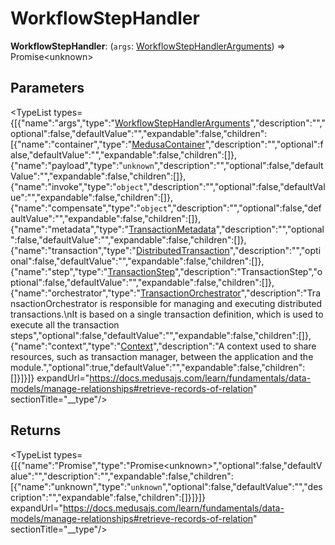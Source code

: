 
# WorkflowStepHandler

 **WorkflowStepHandler**: (`args`: [WorkflowStepHandlerArguments](../workflows.WorkflowStepHandlerArguments/page.mdx)) => Promise&#60;unknown&#62;

## Parameters

<TypeList types={[{"name":"args","type":"[WorkflowStepHandlerArguments](../workflows.WorkflowStepHandlerArguments/page.mdx)","description":"","optional":false,"defaultValue":"","expandable":false,"children":[{"name":"container","type":"[MedusaContainer](../workflows.MedusaContainer/page.mdx)","description":"","optional":false,"defaultValue":"","expandable":false,"children":[]},{"name":"payload","type":"`unknown`","description":"","optional":false,"defaultValue":"","expandable":false,"children":[]},{"name":"invoke","type":"`object`","description":"","optional":false,"defaultValue":"","expandable":false,"children":[]},{"name":"compensate","type":"`object`","description":"","optional":false,"defaultValue":"","expandable":false,"children":[]},{"name":"metadata","type":"[TransactionMetadata](../workflows.TransactionMetadata/page.mdx)","description":"","optional":false,"defaultValue":"","expandable":false,"children":[]},{"name":"transaction","type":"[DistributedTransaction](../../classes/workflows.DistributedTransaction/page.mdx)","description":"","optional":false,"defaultValue":"","expandable":false,"children":[]},{"name":"step","type":"[TransactionStep](../../classes/workflows.TransactionStep/page.mdx)","description":"TransactionStep","optional":false,"defaultValue":"","expandable":false,"children":[]},{"name":"orchestrator","type":"[TransactionOrchestrator](../../classes/workflows.TransactionOrchestrator/page.mdx)","description":"TransactionOrchestrator is responsible for managing and executing distributed transactions.\nIt is based on a single transaction definition, which is used to execute all the transaction steps","optional":false,"defaultValue":"","expandable":false,"children":[]},{"name":"context","type":"[Context](../../interfaces/workflows.Context/page.mdx)","description":"A context used to share resources, such as transaction manager, between the application and the module.","optional":true,"defaultValue":"","expandable":false,"children":[]}]}]} expandUrl="https://docs.medusajs.com/learn/fundamentals/data-models/manage-relationships#retrieve-records-of-relation" sectionTitle="__type"/>

## Returns

<TypeList types={[{"name":"Promise","type":"Promise&#60;unknown&#62;","optional":false,"defaultValue":"","description":"","expandable":false,"children":[{"name":"unknown","type":"`unknown`","optional":false,"defaultValue":"","description":"","expandable":false,"children":[]}]}]} expandUrl="https://docs.medusajs.com/learn/fundamentals/data-models/manage-relationships#retrieve-records-of-relation" sectionTitle="__type"/>
